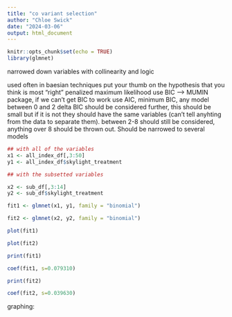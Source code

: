 ```yaml
---
title: "co variant selection"
author: "Chloe Swick"
date: "2024-03-06"
output: html_document
---
```


```r
knitr::opts_chunk$set(echo = TRUE)
library(glmnet)
```

narrowed down variables with collinearity and logic 

used often in baesian techniques 
put your thumb on the hypothesis that you think is most "right" 
penalized maximum likelihood 
use BIC --> MUMIN package, if we can't get BIC to work use AIC, minimum BIC, any model between 0 and 2 delta BIC should be considered further, this should be small but if it is not they should have the same variables (can't tell anyhting from the data to separate them). between 2-8 should still be considered, anything over 8 should be thrown out. Should be narrowed to several models 


```r
## with all of the variables 
x1 <- all_index_df[,3:50]
y1 <- all_index_df$skylight_treatment

## with the subsetted variables 

x2 <- sub_df[,3:14]
y2 <- sub_df$skylight_treatment

```




```r
fit1 <- glmnet(x1, y1, family = "binomial")

fit2 <- glmnet(x2, y2, family = "binomial")
```

```r
plot(fit1)

plot(fit2)
```

```r
print(fit1)

coef(fit1, s=0.079310)
```

```r
print(fit2)

coef(fit2, s=0.039630)
```



graphing: 









